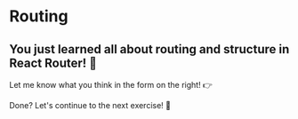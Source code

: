 # Routing

<h2>You just learned all about routing and structure in React Router! 🎉 </h2>

Let me know what you think in the form on the right! 👉

Done? Let's continue to the next exercise! 🚀
